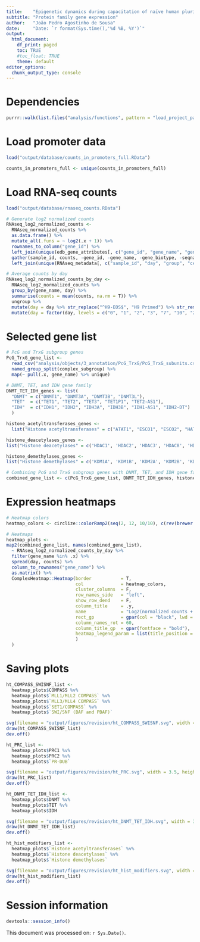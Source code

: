 ```yaml
---
title:    "Epigenetic dynamics during capacitation of naïve human pluripotent stem cells"
subtitle: "Protein family gene expression"
author:   "João Pedro Agostinho de Sousa"
date:     "Date: `r format(Sys.time(),'%d %B, %Y')`"
output:
  html_document:
    df_print: paged
    toc: TRUE
    #toc_float: TRUE
    theme: default
editor_options:
  chunk_output_type: console
---
```


# Dependencies
```r

purrr::walk(list.files("analysis/functions", pattern = "load_project_packages", full.names = T), source)

```

# Load promoter data
```r

load("output/database/counts_in_promoters_full.RData")

counts_in_promoters_full <- unique(counts_in_promoters_full)

```

# Load RNA-seq counts
```r

load("output/database/rnaseq_counts.RData")

# Generate log2 normalized counts
RNAseq_log2_normalized_counts <- 
  RNAseq_normalized_counts %>% 
  as.data.frame() %>% 
  mutate_all(.funs = ~ log2(.x + 1)) %>% 
  rownames_to_column("gene_id") %>% 
  left_join(unique(edb_gene_attributes[, c("gene_id", "gene_name", "gene_biotype", "seqnames")]), by = "gene_id") %>% 
  gather(sample_id, counts, -gene_id, -gene_name, -gene_biotype, -seqnames) %>% 
  left_join(unique(RNAseq_metadata[, c("sample_id", "day", "group", "cell", "replicate")]))

# Average counts by day
RNAseq_log2_normalized_counts_by_day <- 
  RNAseq_log2_normalized_counts %>% 
  group_by(gene_name, day) %>% 
  summarise(counts = mean(counts, na.rm = T)) %>%
  ungroup %>% 
  mutate(day = day %>% str_replace("^H9-EOS$", "H9 Primed") %>% str_remove("-EOS")) %>%
  mutate(day = factor(day, levels = c("0", "1", "2", "3", "7", "10", "20X", "20E", "H9 Primed")))

```

# Selected gene list
```r

# PcG and TrxG subgroup genes
PcG_TrxG_gene_list <- 
  read_csv("analysis/objects/3_annotation/PcG_TrxG/PcG_TrxG_subunits.csv") %>%
  named_group_split(complex_subgroup) %>% 
  map(~ pull(.x, gene_name) %>% unique)

# DNMT, TET, and IDH gene family
DNMT_TET_IDH_genes <- list(
  "DNMT" = c("DNMT1", "DNMT3A", "DNMT3B", "DNMT3L"),
  "TET"  = c("TET1", "TET2", "TET3", "TET1P1", "TET2-AS1"),
  "IDH"  = c("IDH1", "IDH2", "IDH3A", "IDH3B", "IDH1-AS1", "IDH2-DT")
  )

histone_acetyltransferases_genes <- 
  list("Histone acetyltransferases" = c("ATAT1", "ESCO1", "ESCO2", "HAT1", "KAT2A", 'KAT2B', 'CREBBP', 'EP300', 'TAF1', 'ELP3', 'GTF3C4', 'NCOA1', 'NCOA3', 'NCOA2', 'CLOCK', 'KAT14', 'MCM3AP'))

histone_deacetylases_genes <- 
list("Histone deacetylases" = c('HDAC1', 'HDAC2', 'HDAC3', 'HDAC8', 'HDAC4', 'HDAC5', 'HDAC7', 'HDAC9', 'HDAC6', 'HDAC10', 'HDAC11', 'SIRT1', 'SIRT2', 'SIRT3', 'SIRT4', 'SIRT5', 'SIRT6', 'SIRT7'))

histone_demethylases_genes <-
list("Histone demethylases" = c('KDM1A', 'KDM1B', 'KDM2A', 'KDM2B', 'KDM3A', 'KDM3B', 'JMJD1C', 'KDM4A', 'KDM4B', 'KDM4C', 'KDM4D', 'KDM4E', 'KDM4F', 'KDM5A', 'KDM5B', 'KDM5C', 'KDM5D', 'KDM6A', 'KDM6B', 'UTY', 'KDM7A', 'PHF8', 'PHF2', 'KDM8'))

# Combining PcG and TrxG subgroup genes with DNMT, TET, and IDH gene family
combined_gene_list <- c(PcG_TrxG_gene_list, DNMT_TET_IDH_genes, histone_acetyltransferases_genes, histone_deacetylases_genes, histone_demethylases_genes)

```

# Expression heatmaps
```r

# Heatmap colors
heatmap_colors <- circlize::colorRamp2(seq(2, 12, 10/10), c(rev(brewer.pal(n = 11, name = "RdBu"))))

# Heatmaps
heatmap_plots <- 
map2(combined_gene_list, names(combined_gene_list),
  ~ RNAseq_log2_normalized_counts_by_day %>% 
  filter(gene_name %in% .x) %>% 
  spread(day, counts) %>% 
  column_to_rownames("gene_name") %>% 
  as.matrix() %>% 
  ComplexHeatmap::Heatmap(border           = T,
                          col              = heatmap_colors,
                          cluster_columns  = F,
                          row_names_side   = "left",
                          show_row_dend    = F,
                          column_title     = .y,
                          name             = "Log2(normalized counts + 1)", 
                          rect_gp          = gpar(col = "black", lwd = 0.5),
                          column_names_rot = 60, 
                          column_title_gp  = gpar(fontface = "bold"), 
                          heatmap_legend_param = list(title_position = "leftcenter-rot"),
                          )
  )

```

# Saving plots
```r

ht_COMPASS_SWISNF_list <-  
  heatmap_plots$COMPASS %v%
  heatmap_plots$`MLL1/MLL2 COMPASS` %v%
  heatmap_plots$`MLL3/MLL4 COMPASS` %v%
  heatmap_plots$`SET1/COMPASS` %v%
  heatmap_plots$`SWI/SNF (BAF and PBAF)`

svg(filename = "output/figures/revision/ht_COMPASS_SWISNF.svg", width = 3.5, height = 10)
draw(ht_COMPASS_SWISNF_list)
dev.off()

ht_PRC_list <-
  heatmap_plots$PRC1 %v%
  heatmap_plots$PRC2 %v%
  heatmap_plots$`PR-DUB`

svg(filename = "output/figures/revision/ht_PRC.svg", width = 3.5, height = 12)
draw(ht_PRC_list)
dev.off()

ht_DNMT_TET_IDH_list <-  
  heatmap_plots$DNMT %v%
  heatmap_plots$TET %v%
  heatmap_plots$IDH

svg(filename = "output/figures/revision/ht_DNMT_TET_IDH.svg", width = 3.5, height = 4)
draw(ht_DNMT_TET_IDH_list)
dev.off()

ht_hist_modifiers_list <-  
  heatmap_plots$`Histone acetyltransferases` %v%
  heatmap_plots$`Histone deacetylases` %v%
  heatmap_plots$`Histone demethylases`

svg(filename = "output/figures/revision/ht_hist_modifiers.svg", width = 3.5, height = 12)
draw(ht_hist_modifiers_list)
dev.off()

```

# Session information
```r

devtools::session_info()

```

This document was processed on: `r Sys.Date()`.